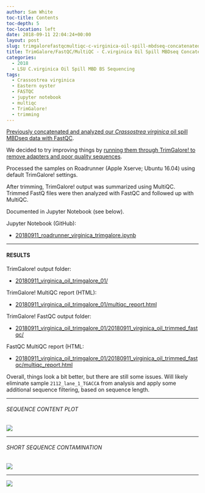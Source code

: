 ```yaml
---
author: Sam White
toc-title: Contents
toc-depth: 5
toc-location: left
date: 2018-09-11 22:04:24+00:00
layout: post
slug: trimgalorefastqcmultiqc-c-virginica-oil-spill-mbdseq-concatenated-sequences
title: TrimGalore/FastQC/MultiQC - C.virginica Oil Spill MBDseq Concatenated Sequences
categories:
  - 2018
  - LSU C.virginica Oil Spill MBD BS Sequencing
tags:
  - Crassostrea virginica
  - Eastern oyster
  - FASTQC
  - jupyter notebook
  - multiqc
  - TrimGalore!
  - trimming
---
```


[Previously concatenated and analyzed our _Crassostrea virginica_ oil spill MBDseq data with FastQC](https://robertslab.github.io/sams-notebook/posts/2018/2018-09-10-sequencing-data-analysis-c-virginica-oil-spill-mbdseq-concatenation-fastqc/).

We decided to try improving things by [running them through TrimGalore! to remove adapters and poor quality sequences](https://github.com/RobertsLab/resources/issues/369).

Processed the samples on Roadrunner (Apple Xserve; Ubuntu 16.04) using default TrimGalore! settings.

After trimming, TrimGalore! output was summarized using MultiQC. Trimmed FastQ files were then analyzed with FastQC and followed up with MultiQC.

Documented in Jupyter Notebook (see below).

Jupyter Notebook (GitHub):





  * [20180911_roadrunner_virginica_trimgalore.ipynb](https://github.com/RobertsLab/code/blob/master/notebooks/sam/20180911_roadrunner_virginica_trimgalore.ipynb)





* * *





#### RESULTS



TrimGalore! output folder:





  * [20180911_virginica_oil_trimgalore_01/](https://owl.fish.washington.edu/Athaliana/20180911_virginica_oil_trimgalore_01/)



TrimGalore! MultiQC report (HTML):



  * [20180911_virginica_oil_trimgalore_01/multiqc_report.html](https://owl.fish.washington.edu/Athaliana/20180911_virginica_oil_trimgalore_01/multiqc_report.html)



TrimGalore! FastQC output folder:



  * [20180911_virginica_oil_trimgalore_01/20180911_virginica_oil_trimmed_fastqc/](https://owl.fish.washington.edu/Athaliana/20180911_virginica_oil_trimgalore_01/20180911_virginica_oil_trimmed_fastqc/)



FastQC MultiQC report (HTML:



  * [20180911_virginica_oil_trimgalore_01/20180911_virginica_oil_trimmed_fastqc/multiqc_report.html](https://owl.fish.washington.edu/Athaliana/20180911_virginica_oil_trimgalore_01/20180911_virginica_oil_trimmed_fastqc/multiqc_report.html)



Overall, things look a bit better, but there are still some issues. Will likely eliminate sample `2112_lane_1_TGACCA`  from analysis and apply some additional sequence filtering, based on sequence length.



* * *





###### SEQUENCE CONTENT PLOT



![](https://user-images.githubusercontent.com/4442039/45500147-d84d6a00-b732-11e8-816d-ff8bde235aba.png)



* * *





###### SHORT SEQUENCE CONTAMINATION



![](https://user-images.githubusercontent.com/4514104/45501383-db962500-b735-11e8-895a-2caf8bd8cff9.png)



* * *



![](https://user-images.githubusercontent.com/4514104/45501387-dd5fe880-b735-11e8-86a7-9b0efc162a73.png)
